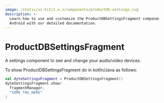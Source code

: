 ```yaml
---
image: /static/ui-kit/1.x.x/components/productdb-settings.svg
description: >-
  Learn how to use and customize the ProductDBSettingsFragment component in ProductDB's
  Android with our detailed documentation.
---
```


# ProductDBSettingsFragment

A settings component to see and change your audio/video devices.

To show ProductDBSettingsFragment do in kotlin/Java as follows:

```kotlin
val dyteSettingsFragment = ProductDBSettingsFragment()
dyteSettingsFragment.show(
  fragmentManager,
  "SOME_TAG_HERE"
)
```

<head>
  <title>Android ProductDBSettingsFragment</title>
</head>
